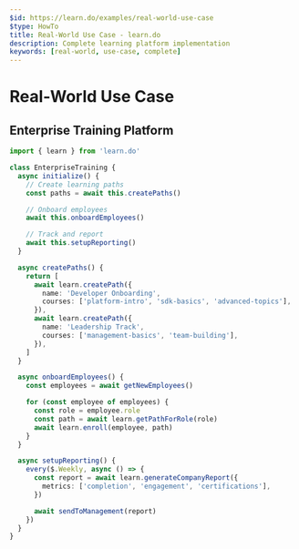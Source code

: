 ```yaml
---
$id: https://learn.do/examples/real-world-use-case
$type: HowTo
title: Real-World Use Case - learn.do
description: Complete learning platform implementation
keywords: [real-world, use-case, complete]
---
```


# Real-World Use Case

## Enterprise Training Platform

```typescript
import { learn } from 'learn.do'

class EnterpriseTraining {
  async initialize() {
    // Create learning paths
    const paths = await this.createPaths()

    // Onboard employees
    await this.onboardEmployees()

    // Track and report
    await this.setupReporting()
  }

  async createPaths() {
    return [
      await learn.createPath({
        name: 'Developer Onboarding',
        courses: ['platform-intro', 'sdk-basics', 'advanced-topics'],
      }),
      await learn.createPath({
        name: 'Leadership Track',
        courses: ['management-basics', 'team-building'],
      }),
    ]
  }

  async onboardEmployees() {
    const employees = await getNewEmployees()

    for (const employee of employees) {
      const role = employee.role
      const path = await learn.getPathForRole(role)
      await learn.enroll(employee, path)
    }
  }

  async setupReporting() {
    every($.Weekly, async () => {
      const report = await learn.generateCompanyReport({
        metrics: ['completion', 'engagement', 'certifications'],
      })

      await sendToManagement(report)
    })
  }
}
```
